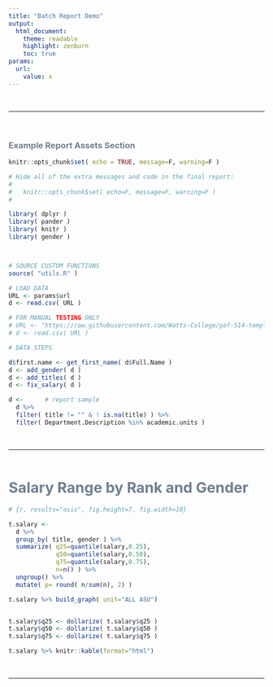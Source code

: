 ```yaml
---
title: "Batch Report Demo"
output:
  html_document:
    theme: readable
    highlight: zenburn
    toc: true
params:
  url:
    value: x  
---
```




<br>
<hr>
<br>


### Example Report Assets Section 


```r
knitr::opts_chunk$set( echo = TRUE, message=F, warning=F )
```


```r
# Hide all of the extra messages and code in the final report:
#
#   knitr::opts_chunk$set( echo=F, message=F, warning=F )
#

library( dplyr )
library( pander )
library( knitr )
library( gender )



# SOURCE CUSTOM FUNCTIONS
source( "utils.R" )
```

```r
# LOAD DATA
URL <- params$url
d <- read.csv( URL )

# FOR MANUAL TESTING ONLY
# URL <- "https://raw.githubusercontent.com/Watts-College/paf-514-template/main/labs/batch-demo/asu-salaries-2020.csv"
# d <- read.csv( URL )

# DATA STEPS 

d$first.name <- get_first_name( d$Full.Name )
d <- add_gender( d )
d <- add_titles( d )
d <- fix_salary( d )

d <-      # report sample
  d %>% 
  filter( title != "" & ! is.na(title) ) %>% 
  filter( Department.Description %in% academic.units )
```


<br>
<hr>
<br>





# Salary Range by Rank and Gender 

```r
# {r, results="asis", fig.height=7, fig.width=10}

t.salary <- 
  d %>% 
  group_by( title, gender ) %>% 
  summarize( q25=quantile(salary,0.25),
             q50=quantile(salary,0.50),
             q75=quantile(salary,0.75),
             n=n() ) %>% 
  ungroup() %>% 
  mutate( p= round( n/sum(n), 2) )

t.salary %>% build_graph( unit="ALL ASU")


t.salary$q25 <- dollarize( t.salary$q25 )
t.salary$q50 <- dollarize( t.salary$q50 )
t.salary$q75 <- dollarize( t.salary$q75 )

t.salary %>% knitr::kable(format="html")
```



<br>
<hr>
<br>




<style>

td {
    padding: 3px 15px 3px 15px;
    text-align: center !important;
}

th {
    padding: 3px 15px 3px 15px;
    text-align: center !important;
    font-weight: bold;
    color: SlateGray !important;
}

h1 { 
    color: SlateGray !important;
    font-size: 2.05em;
    margin-top: 25px;
    
}

h3 { 
    color: SlateGray;
    margin-top: 25px;
}

</style>


